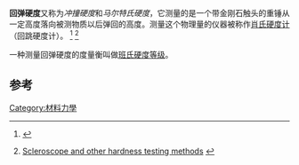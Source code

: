 '''回弹硬度'''又称为''冲撞硬度''和''马尔特氏硬度''，它测量的是一个带金刚石触头的重锤从一定高度落向被测物质以后弹回的高度。测量这个物理量的仪器被称作[[肖氏硬度计|肖氏硬度计]]（回跳硬度计）。
<ref>{{Cite web |url=http://www.articlestree.com/science/a-guide-to-rebound-hardness-and-scleroscope-test-tx301428.html |title=弹性硬度测试 |accessdate=2008-01-28 |archive-date=2012-07-18 |archive-url=https://archive.is/20120718022923/http://www.articlestree.com/science/a-guide-to-rebound-hardness-and-scleroscope-test-tx301428.html |dead-url=yes }}</ref>
<ref>{{en}}[http://www.gordonengland.co.uk/hardness/scleroscope.htm Scleroscope and other hardness testing methods] {{Wayback|url=http://www.gordonengland.co.uk/hardness/scleroscope.htm |date=20090506002036 }}</ref>

一种测量回弹硬度的度量衡叫做[[班氏硬度等级|班氏硬度等级]]。

==参考==
<references/>

[[Category:材料力學|Category:材料力學]]